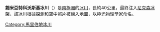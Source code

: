 {{coord|75|54|S|144|12|W|type:glacier_region:AQ|display=title}}

'''錫米亞特科沃斯基冰川'''（{{lang-en|Siemiatkowski Glacier}}）是[[南極洲|南極洲]]的[[冰川|冰川]]，長約40公里，最終注入[[尼克森冰架|尼克森冰架]]，該冰川根據探測和空中照片被繪入地圖，以極光物理學家命名。

{{DEFAULTSORT:Siemiatkowski Glacier}}
[[Category:馬里伯地冰川|Category:馬里伯地冰川]]


{{MarieByrdLand-geo-stub}}